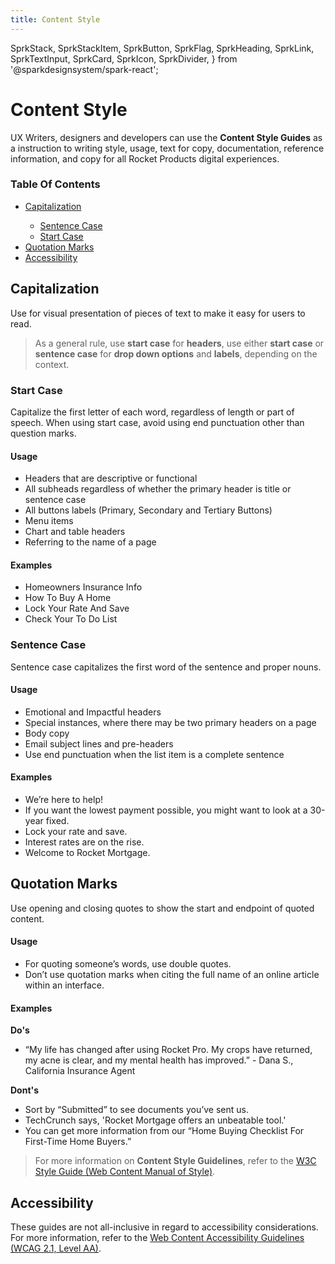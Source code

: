 ```yaml
---
title: Content Style
---
```


  SprkStack,
  SprkStackItem,
  SprkButton,
  SprkFlag,
  SprkHeading,
  SprkLink,
  SprkTextInput,
  SprkCard,
  SprkIcon,
  SprkDivider,
} from '@sparkdesignsystem/spark-react';

<h1 class="sprk-b-PageTitle sprk-b-TypeDisplayOne sprk-u-mbl sprk-u-Measure">
  Content Style
</h1>

UX Writers, designers and developers can use the **Content Style Guides** as a instruction to writing style, usage, text for copy, documentation, reference information, and copy for all Rocket Products digital experiences.

<SprkDivider element="span" additionalClasses="sprk-u-mvn" />

### Table Of Contents

<ul>
  <li>
    <a href="#capitalization">Capitalization</a>
  </li>
  <ul class="sprk-b-List sprk-b-List--indented sprk-u-Measure sprk-u-mvs">
    <li>
      <a href="#sentence-case">Sentence Case</a>
    </li>
    <li>
      <a href="#start-case">Start Case</a>
    </li>
  </ul>
  <li>
    <a href="#quotation-marks">Quotation Marks</a>
  </li>
  <li>
    <a href="#accessibility">Accessibility</a>
  </li>
</ul>

<SprkDivider element="span" additionalClasses="sprk-u-mvn" />

## Capitalization

Use for visual presentation of pieces of text to make it easy for users to read.

> As a general rule, use **start case** for **headers**, use either **start case** or **sentence case** for **drop down options** and **labels**, depending on the context.

### Start Case

Capitalize the first letter of each word, regardless of length or part of speech. When using start case, avoid using end punctuation other than question marks.

#### Usage

- Headers that are descriptive or functional
- All subheads regardless of whether the primary header is title or sentence case
- All buttons labels (Primary, Secondary and Tertiary Buttons)
- Menu items
- Chart and table headers
- Referring to the name of a page

#### Examples

- Homeowners Insurance Info
- How To Buy A Home
- Lock Your Rate And Save
- Check Your To Do List

<SprkDivider element="span" additionalClasses="sprk-u-mvn" />

### Sentence Case

Sentence case capitalizes the first word of the sentence and proper nouns.

#### Usage

- Emotional and Impactful headers
- Special instances, where there may be two primary headers on a page
- Body copy
- Email subject lines and pre-headers
- Use end punctuation when the list item is a complete sentence

#### Examples

- We’re here to help!
- If you want the lowest payment possible, you might want to look at a 30-year fixed.
- Lock your rate and save.
- Interest rates are on the rise.
- Welcome to Rocket Mortgage.

<SprkDivider element="span" additionalClasses="sprk-u-mvn" />

## Quotation Marks

Use opening and closing quotes to show the start and endpoint of quoted content.

#### Usage

- For quoting someone’s words, use double quotes.
- Don’t use quotation marks when citing the full name of an online article within an interface.

#### Examples

**Do's**

- “My life has changed after using Rocket Pro. My crops have returned, my acne is clear, and my mental health has improved.” - Dana S., California Insurance Agent

**Dont's**

- Sort by “Submitted” to see documents you’ve sent us.
- TechCrunch says, 'Rocket Mortgage offers an unbeatable tool.'
- You can get more information from our “Home Buying Checklist For First-Time Home Buyers.”

> For more information on **Content Style Guidelines**, refer to the [W3C Style Guide (Web Content Manual of Style)](https://www.w3.org/Guide/manual-of-style/).

<SprkDivider element="span" additionalClasses="sprk-u-mvn" />

## Accessibility

These guides are not all-inclusive in regard to accessibility considerations. For more information, refer to the [Web Content Accessibility Guidelines (WCAG 2.1, Level AA)](https://www.w3.org/TR/WCAG21/).
